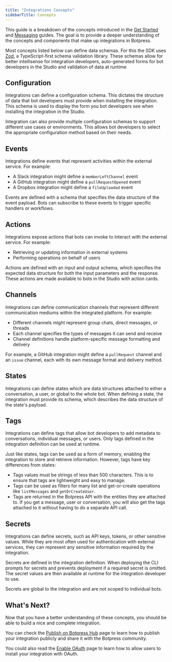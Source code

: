 ```yaml
---
title: "Integrations Concepts"
sidebarTitle: Concepts
---
```


This guide is a breakdown of the concepts introduced in the [Get Started](./getting-started) and [Messaging](./messaging) guides. The goal is to provide a deeper understanding of the concepts and components that make up integrations in Botpress.

<Note>Most concepts listed below can define data schemas. For this the SDK uses [Zod](https://zod.dev), a TypeScript-first schema validation library. These schemas allow for better intellisense for integration developers, auto-generated forms for bot developers in the Studio and validation of data at runtime</Note>

## Configuration

Integrations can define a configuration schema. This dictates the structure of data that bot developers must provide when installing the integration. This schema is used to display the form you bot developers see when installing the integration in the Studio.

Integration can also provide multiple configuration schemas to support different use cases or environments. This allows bot developers to select the appropriate configuration method based on their needs.

## Events

Integrations define events that represent activities within the external service. For example:

- A Slack integration might define a `memberLeftChannel` event
- A GitHub integration might define a `pullRequestOpened` event
- A Dropbox integration might define a `fileUploaded` event

Events are defined with a schema that specifies the data structure of the event payload. Bots can subscribe to these events to trigger specific handlers or workflows.

## Actions

Integrations expose actions that bots can invoke to interact with the external service. For example:

- Retrieving or updating information in external systems
- Performing operations on behalf of users

Actions are defined with an input and output schema, which specifies the expected data structure for both the input parameters and the response. These actions are made available to bots in the Studio with action cards.

## Channels

Integrations can define communication channels that represent different communication mediums within the integrated platform. For example:

- Different channels might represent group chats, direct messages, or threads
- Each channel specifies the types of messages it can send and receive
- Channel definitions handle platform-specific message formatting and delivery

For example, a GitHub integration might define a `pullRequest` channel and an `issue` channel, each with its own message format and delivery method.

## States

Integrations can define states which are data structures attached to either a conversation, a user, or global to the whole bot. When defining a state, the integration must provide its schema, which describes the data structure of the state's payload.

## Tags

Integrations can define tags that allow bot developers to add metadata to conversations, individual messages, or users. Only tags defined in the integration definition can be used at runtime.

Just like states, tags can be used as a form of memory, enabling the integration to store and retrieve information. However, tags have key differences from states:

- Tags values must be strings of less than 500 characters. This is to ensure that tags are lightweight and easy to manage.
- Tags can be used as filters for many list and get-or-create operations like `listMessages` and `getOrCreateUser`.
- Tags are returned in the Botpress API with the entities they are attached to. If you get a message, user or conversation, you will also get the tags attached to it without having to do a separate API call.

## Secrets

Integrations can define secrets, such as API keys, tokens, or other sensitive values. While they are most often used for authentication with external services, they can represent any sensitive information required by the integration.

Secrets are defined in the integration definition. When deploying the CLI prompts for secrets and prevents deployment if a required secret is omitted. The secret values are then available at runtime for the integration developer to use.

Secrets are global to the integration and are not scoped to individual bots.

## What's Next?

Now that you have a better understanding of these concepts, you should be able to build a nice and complete integration.

You can check the [Publish on Botpress Hub](./publish-your-integration-on-botpress-hub) page to learn how to publish your integration publicly and share it with the Botpress community.

You could also read the [Enable OAuth](./enable-oauth) page to learn how to allow users to install your integration with OAuth.

